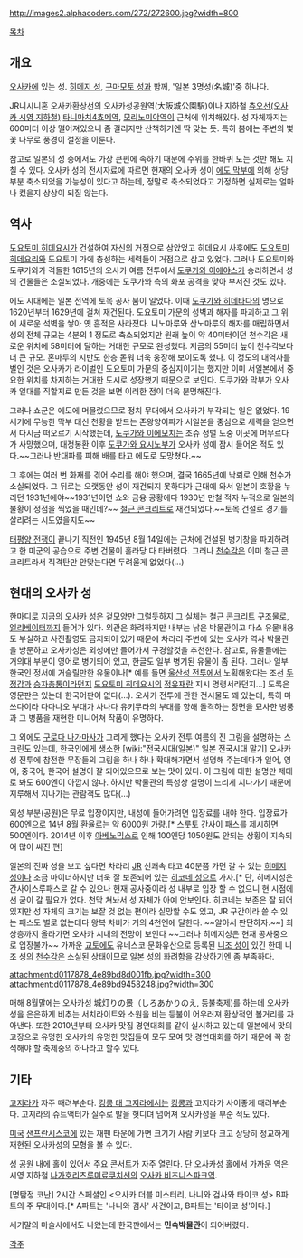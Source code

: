 http://images2.alphacoders.com/272/272600.jpg?width=800

[[목차]]

== 개요 ==
[[오사카]]에 있는 성. [[히메지 성]], [[구마모토 성]]과 함께, '일본 3명성(名城)'중 하나다.

JR니시니혼 오사카환상선의 오사카성공원역(大阪城公園駅)이나 지하철 [[츄오선(오사카 시영 지하철)]] [[타니마치4쵸메역]], [[모리노미야역]]이 근처에 위치해있다. 성 자체까지는 600미터 이상 떨어져있으니 좀 걸리지만 산책하기엔 딱 맞는 듯. 특히 봄에는 주변의 벛꽃 나무로 풍경이 절정을 이룬다.

참고로 일본의 성 중에서도 가장 큰편에 속하기 때문에 주위를 한바퀴 도는 것만 해도 지칠 수 있다. 오사카 성의 전시자료에 따르면 현재의 오사카 성이 [[에도 막부]]에 의해 상당부분 축소되었을 가능성이 있다고 하는데, 정말로 축소되었다고 가정하면 실제로는 얼마나 컸을지 상상이 되질 않는다.

== 역사 ==
[[도요토미 히데요시]]가 건설하여 자신의 거점으로 삼았었고 히데요시 사후에도 [[도요토미 히데요리]]와 도요토미 가에 충성하는 세력들이 거점으로 삼고 있었다. 그러나 도요토미와 도쿠가와가 격돌한 1615년의 오사카 여름 전투에서 [[도쿠가와 이에야스]]가 승리하면서 성의 건물들은 소실되었다. 개중에는 도쿠가와 측의 화포 공격을 맞아 부서진 것도 있다.
 
에도 시대에는 일본 전역에 토목 공사 붐이 일었다. 이때 [[도쿠가와 히데타다]]의 명으로 1620년부터 1629년에 걸쳐 재건된다. 도요토미 가문의 성벽과 해자를 파괴하고 그 위에 새로운 석벽을 쌓아 옛 흔적은 사라졌다. 니노마루와 산노마루의 해자를 매립하면서 성의 전체 규모는 4분의 1 정도로 축소되었지만 원래 높이 약 40미터이던 천수각은 새로운 위치에 58미터에 달하는 거대한 규모로 완성했다. 지금의 55미터 높이 천수각보다 더 큰 규모. 혼마루의 지반도 한층 돋워 더욱 웅장해 보이도록 했다. 이 정도의 대역사를 벌인 것은 오사카가 라이벌인 도요토미 가문의 중심지이기는 했지만 이미 서일본에서 중요한 위치를 차지하는 거대한 도시로 성장했기 때문으로 보인다. 도쿠가와 막부가 오사카 일대를 직할지로 만든 것을 보면 이러한 점이 더욱 분명해진다.

그러나 쇼군은 에도에 머물렀으므로 정치 무대에서 오사카가 부각되는 일은 없었다. 19세기에 무능한 막부 대신 천황을 받드는 존왕양이파가 서일본을 중심으로 세력을 얻으면서 다시금 떠오르기 시작했는데, [[도쿠가와 이에모치]]는 조슈 정벌 도중 이곳에 머무르다가 사망했으며, 대정봉환 이후 [[도쿠가와 요시노부]]가 오사카 성에 잠시 들어온 적도 있다.~~그러나 반대파를 피해 배를 타고 에도로 도망쳤다.~~

그 후에는 여러 번 화재를 겪어 수리를 해야 했으며, 결국 1665년에 낙뢰로 인해 천수가 소실되었다. 그 뒤로는 오랫동안 성이 재건되지 못하다가 근대에 와서 일본이 호황을 누리던 1931년에야~~1931년이면 쇼와 금융 공황에다 1930년 만철 적자 누적으로 일본의 불황이 정점을 찍었을 때인데?~~ [[철근 콘크리트]]로 재건되었다.~~토목 건설로 경기를 살리려는 시도였을지도~~

[[태평양 전쟁]]이 끝나기 직전인 1945년 8월 14일에는 근처에 건설된 병기창을 파괴하려고 한 미군의 공습으로 주변 건물이 홀라당 다 타버렸다. 그러나 [[천수각]]은 이미 철근 콘크리트라서 직격탄만 안맞는다면 두려울게 없었다(...)

== 현대의 오사카 성 ==
한마디로 지금의 오사카 성은 겉모양만 그럴듯하지 그 실체는 [[철근 콘크리트]] 구조물로, [[엘리베이터]]까지 들어가 있다. 외관은 화려하지만 내부는 낡은 박물관이고 다소 유물내용도 부실하고 사진촬영도 금지되어 있기 때문에 차라리 주변에 있는 오사카 역사 박물관을 방문하고 오사카성은 외성에만 들어가서 구경할것을 추천한다. 참고로, 유물들에는 거의대 부분이 영어로 병기되어 있고, 한글도 일부 병기된 유물이 좀 된다. 그러나 일부 한국인 정서에 거슬릴만한 유물이나[* 예를 들면 [[울산성 전투]]에서 노획해왔다는 조선 [[두정갑]]과 [[승자총통]]이라던지 [[도요토미 히데요시]]의 [[정유재란]] 지시 명령서라던지...] 도록은 영문판은 있는데 한국어판이 없다(...). 오사카 전투에 관한 전시물도 꽤 있는데, 특히 마쓰다이라 다다나오 부대가 사나다 유키무라의 부대를 향해 돌격하는 장면을 묘사한 병풍과 그 병품을 재현한 미니어쳐 작품이 유명하다. 

그 외에도 [[구로다 나가마사]]가 그리게 했다는 오사카 전투 여름의 진 그림을 설명하는 스크린도 있는데, 한국인에게 생소한 [wiki:"전국시대(일본)" 일본 전국시대 말기] 오사카 성 전투에 참전한 무장들의 그림을 하나 하나 확대해가면서 설명해 주는데다가 일어, 영어, 중국어, 한국어 설명이 잘 되어있으므로 보는 맛이 있다. 이 그림에 대한 설명만 제대로 봐도 600엔이 아깝지 않다. 하지만 박물관의 특성상 설명이 느리게 지나가기 때문에 지루해서 지나가는 관람객도 많다(...)

외성 부분(공원)은 무료 입장이지만, 내성에 들어가려면 입장료를 내야 한다. 입장료가 600엔으로 14년 8월 환율로는 약 6000원 가량.[* 스룻토 간사이 패스를 제시하면 500엔이다. 2014년 이후 [[아베노믹스]]로 인해 100엔당 1050원도 안되는 상황이 지속되어 많이 싸진 편]

일본의 진짜 성을 보고 싶다면 차라리 [[JR]] 신쾌속 타고 40분쯤 가면 갈 수 있는 [[히메지 성]]이나 조금 마이너하지만 더욱 잘 보존되어 있는 [[히코네 성]]으로 가자.[* 단, 히메지성은 간사이스루패스로 갈 수 있으나 현재 공사중이라 성 내부로 입장 할 수 없으니 현 시점에선 굳이 갈 필요가 없다. 천막 쳐놔서 성 자체가 아예 안보인다. 히코네는 보존은 잘 되어 있지만 성 자체의 크기는 보잘 것 없는 편이라 실망할 수도 있고, JR 구간이라 쓸 수 있는 패스도 별로 없는데다 왕복 차비가 거의 4천엔에 달한다. ~~알아서 판단하자.~~] 최상층까지 올라가면 오사카 시내의 전망이 보인다 ~~그러나 히메지성은 현재 공사중으로 입장불가~~ 가까운 [[교토]]에도 유네스코 문화유산으로 등록된 [[니조 성]]이 있긴 한데 니조 성의 [[천수각]]은 소실된 상태이므로 일본 성의 화려함을 감상하기엔 좀 부족하다. 

attachment:d0117878_4e89bd8d001fb.jpg?width=300 attachment:d0117878_4e89bd9458248.jpg?width=300

매해 8월말에는 오사카성 城灯りの景（しろあかりのえ, 등불축제)를 하는데 오사카성을 은은하게 비추는 서치라이트와 소원을 비는 등불이 어우러져 환상적인 볼거리를 자아낸다. 또한 2010년부터 오사카 맛집 경연대회를 같이 실시하고 있는데 일본에서 맛의 고장으로 유명한 오사카의 유명한 맛집들이 모두 모여 맛 경연대회를 하기 때문에 꼭 참석해야 할 축제중의 하나라고 할수 있다.

== 기타 ==
[[고지라]]가 자주 때려부순다. [[킹콩 대 고지라]]에서는 [[킹콩]]과 고지라가 사이좋게 때려부순다.  고지라의 슈트액터가 실수로 발을 헛디뎌 넘어져 오사카성을 부순 적도 있다. 

[[미국]] [[샌프란시스코]]에 있는 재팬 타운에 가면 크기가 사람 키보다 크고 상당히 정교하게 재현된 오사카성의 모형을 볼 수 있다. 

성 공원 내에 홀이 있어서 주요 콘서트가 자주 열린다. 단 오사카성 홀에서 가까운 역은 시영 지하철 [[나가호리츠루미료쿠치선]]의 [[오사카 비즈니스파크역]].

[명탐정 코난] 2시간 스페셜인 <오사카 더블 미스터리, 나니와 검사와 타이코 성> B파트의 주 무대이다.[* A파트는 '나니와 검사' 사건이고, B파트는 '타이코 성'이다.]

세기말의 마술사에서도 나왔는데 한국판에서는 '''민속박물관'''이 되어버렸다.

[[각주]]

